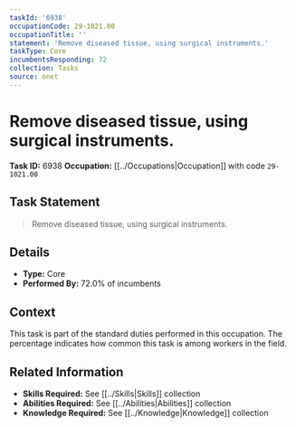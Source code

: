 ```yaml
---
taskId: '6938'
occupationCode: 29-1021.00
occupationTitle: ''
statement: 'Remove diseased tissue, using surgical instruments.'
taskType: Core
incumbentsResponding: 72
collection: Tasks
source: onet
---
```

# Remove diseased tissue, using surgical instruments.

**Task ID:** 6938
**Occupation:** [[../Occupations|Occupation]] with code `29-1021.00`

## Task Statement

> Remove diseased tissue, using surgical instruments.

## Details

- **Type:** Core
- **Performed By:** 72.0% of incumbents

## Context

This task is part of the standard duties performed in this occupation. The percentage indicates how common this task is among workers in the field.

## Related Information

- **Skills Required:** See [[../Skills|Skills]] collection
- **Abilities Required:** See [[../Abilities|Abilities]] collection
- **Knowledge Required:** See [[../Knowledge|Knowledge]] collection
